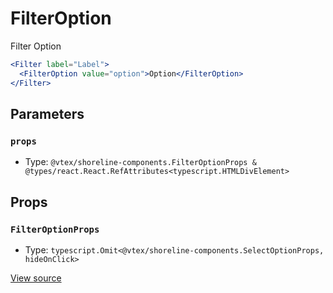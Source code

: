 # FilterOption

Filter Option

```jsx
<Filter label="Label">
  <FilterOption value="option">Option</FilterOption>
</Filter>
```

## Parameters

### `props`

- Type: `@vtex/shoreline-components.FilterOptionProps & @types/react.React.RefAttributes<typescript.HTMLDivElement>`

## Props

### `FilterOptionProps`

- Type: `typescript.Omit<@vtex/shoreline-components.SelectOptionProps, hideOnClick>`

[View source](https://github.com/vtex/shoreline/blob/4b310ee4d/packages/components/src/filter/filter-option.tsx#L16)
